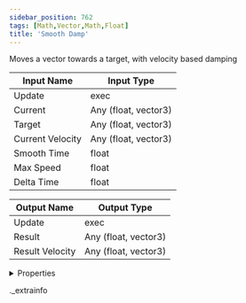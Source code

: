 ```yaml
---
sidebar_position: 762
tags: [Math,Vector,Math,Float]
title: 'Smooth Damp'
---
```


Moves a vector towards a target, with velocity based damping



<IChip uuid="830600a6-ec28-46b0-9354-13e0a1061232" />

| Input Name | Input Type |
|-----------|-----------|
| Update | exec |
| Current | Any (float, vector3) |
| Target | Any (float, vector3) |
| Current Velocity | Any (float, vector3) |
| Smooth Time | float |
| Max Speed | float |
| Delta Time | float |

| Output Name | Output Type |
|-----------|-----------|
| Update | exec |
| Result | Any (float, vector3) |
| Result Velocity | Any (float, vector3) |


<details>
  <summary>Properties</summary>
  <div>
    <div>
    <table>
      <thead>
        <tr>
          <th>Room availability:</th>
          <th>Available everywhere</th>
        </tr>
        <tr>
          <th>Is beta required?</th>
          <th>No</th>
        </tr>
        <tr>
          <th>Is this chip a trolling risk?</th>
          <th>No</th>
        </tr>
        <tr>
          <th>Is this chip a role assignment risk?</th>
          <th>No</th>
        </tr>
        <tr>
          <th>Chip UUID</th>
          <th>830600a6-ec28-46b0-9354-13e0a1061232</th>
        </tr>
      </thead>
    </table>
    </div>
  </div>
</details>

._extrainfo